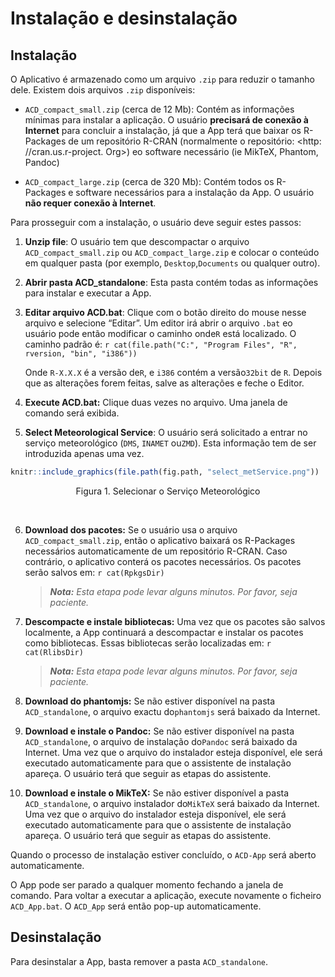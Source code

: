 # Instalação e desinstalação

## Instalação
O Aplicativo é armazenado como um arquivo `.zip` para reduzir o tamanho dele. Existem dois arquivos `.zip` disponíveis:

* `ACD_compact_small.zip` (cerca de 12 Mb): Contém as informações mínimas para instalar a aplicação. O usuário **precisará de conexão à Internet** para concluir a instalação, já que a App terá que baixar os R-Packages de um repositório R-CRAN (normalmente o repositório: <http: //cran.us.r-project. Org>) eo software necessário (ie MikTeX, Phantom, Pandoc)

* `ACD_compact_large.zip` (cerca de 320 Mb): Contém todos os R-Packages e software necessários para a instalação da App. O usuário **não requer conexão à Internet**.

Para prosseguir com a instalação, o usuário deve seguir estes passos:

1. **Unzip file**: O usuário tem que descompactar o arquivo `ACD_compact_small.zip` ou `ACD_compact_large.zip` e colocar o conteúdo em qualquer pasta (por exemplo, `Desktop`,` Documents` ou qualquer outro).

2. **Abrir pasta ACD_standalone**: Esta pasta contém todas as informações para instalar e executar a App.

3. **Editar arquivo ACD.bat**: Clique com o botão direito do mouse nesse arquivo e selecione "Editar". Um editor irá abrir o arquivo `.bat` eo usuário pode então modificar o caminho onde` R` está localizado. O caminho padrão é:
    ```r
cat(file.path("C:", "Program Files", "R", rversion, "bin", "i386"))
```

    Onde `R-X.X.X` é a versão de` R`, e `i386` contém a versão` 32bit` de `R`.
     Depois que as alterações forem feitas, salve as alterações e feche o Editor.

4. **Execute ACD.bat:** Clique duas vezes no arquivo. Uma janela de comando será exibida.

5. **Select Meteorological Service**: O usuário será solicitado a entrar no serviço meteorológico (`DMS`, `INAMET` ou` ZMD`). Esta informação tem de ser introduzida apenas uma vez.

```r
knitr::include_graphics(file.path(fig.path, "select_metService.png"))
```
<center>Figura 1. Selecionar o Serviço Meteorológico</center><br>

6. **Download dos pacotes:** Se o usuário usa o arquivo `ACD_compact_small.zip`, então o aplicativo baixará os R-Packages necessários automaticamente de um repositório R-CRAN. Caso contrário, o aplicativo conterá os pacotes necessários. Os pacotes serão salvos em:
    ```r
cat(RpkgsDir)
```

    > _**Nota:** Esta etapa pode levar alguns minutos. Por favor, seja paciente._

7. **Descompacte e instale bibliotecas:** Uma vez que os pacotes são salvos localmente, a App continuará a descompactar e instalar os pacotes como bibliotecas. Essas bibliotecas serão localizadas em:
    ```r
cat(RlibsDir)
```

    > _**Nota:** Esta etapa pode levar alguns minutos. Por favor, seja paciente._

8. **Download do phantomjs:** Se não estiver disponível na pasta `ACD_standalone`, o arquivo exactu do` phantomjs` será baixado da Internet.

9. **Download e instale o Pandoc:** Se não estiver disponível na pasta `ACD_standalone`, o arquivo de instalação do` Pandoc` será baixado da Internet. Uma vez que o arquivo do instalador esteja disponível, ele será executado automaticamente para que o assistente de instalação apareça. O usuário terá que seguir as etapas do assistente.

10. **Download e instale o MikTeX:** Se não estiver disponível a pasta `ACD_standalone`, o arquivo instalador do` MikTeX` será baixado da Internet. Uma vez que o arquivo do instalador esteja disponível, ele será executado automaticamente para que o assistente de instalação apareça. O usuário terá que seguir as etapas do assistente.

Quando o processo de instalação estiver concluído, o `ACD-App` será aberto automaticamente.

O App pode ser parado a qualquer momento fechando a janela de comando. Para voltar a executar a aplicação, execute novamente o ficheiro `ACD_App.bat`. O `ACD_App` será então pop-up automaticamente.

## Desinstalação

Para desinstalar a App, basta remover a pasta `ACD_standalone`.
